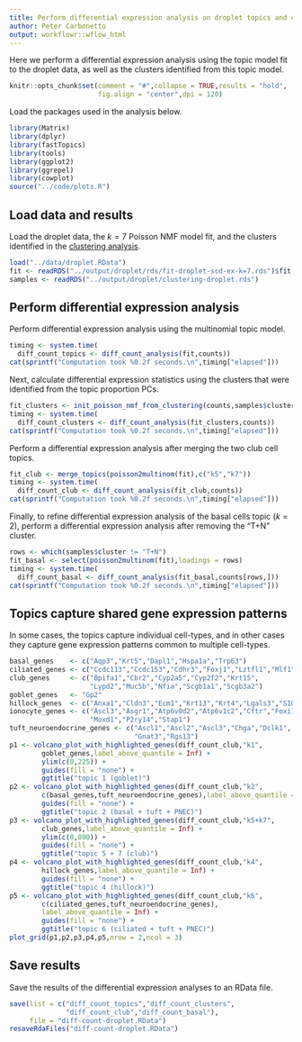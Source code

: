 ```yaml
---
title: Perform differential expression analysis on droplet topics and clusters
author: Peter Carbonetto
output: workflowr::wflow_html
---
```


Here we perform a differential expression analysis using the topic
model fit to the droplet data, as well as the clusters identified from
this topic model.

```r
knitr::opts_chunk$set(comment = "#",collapse = TRUE,results = "hold",
                      fig.align = "center",dpi = 120)
```

Load the packages used in the analysis below.

```r
library(Matrix)
library(dplyr)
library(fastTopics)
library(tools)
library(ggplot2)
library(ggrepel)
library(cowplot)
source("../code/plots.R")
```

Load data and results
---------------------

Load the droplet data, the $k = 7$ Poisson NMF model fit, and the
clusters identified in the [clustering analysis](clusters_droplet.html).

```r
load("../data/droplet.RData")
fit <- readRDS("../output/droplet/rds/fit-droplet-scd-ex-k=7.rds")$fit
samples <- readRDS("../output/droplet/clustering-droplet.rds")
```

Perform differential expression analysis
----------------------------------------

Perform differential expression analysis using the multinomial topic
model.

```r
timing <- system.time(
  diff_count_topics <- diff_count_analysis(fit,counts))
cat(sprintf("Computation took %0.2f seconds.\n",timing["elapsed"]))
```

Next, calculate differential expression statistics using the clusters
that were identified from the topic proportion PCs.

```r
fit_clusters <- init_poisson_nmf_from_clustering(counts,samples$cluster)
timing <- system.time(
  diff_count_clusters <- diff_count_analysis(fit_clusters,counts))
cat(sprintf("Computation took %0.2f seconds.\n",timing["elapsed"]))
```

Perform a differential expression analysis after merging the two club
cell topics.

```r
fit_club <- merge_topics(poisson2multinom(fit),c("k5","k7"))
timing <- system.time(
  diff_count_club <- diff_count_analysis(fit_club,counts))
cat(sprintf("Computation took %0.2f seconds.\n",timing["elapsed"]))
```

Finally, to refine differential expression analysis of the basal cells
topic ($k = 2$), perform a differential expression analysis after
removing the "T+N" cluster.

```r
rows <- which(samples$cluster != "T+N")
fit_basal <- select(poisson2multinom(fit),loadings = rows)
timing <- system.time(
  diff_count_basal <- diff_count_analysis(fit_basal,counts[rows,]))
cat(sprintf("Computation took %0.2f seconds.\n",timing["elapsed"]))
```

Topics capture shared gene expression patterns
----------------------------------------------

In some cases, the topics capture individual cell-types, and in other
cases they capture gene expression patterns common to multiple
cell-types.

```r
basal_genes    <- c("Aqp3","Krt5","Dapl1","Hspa1a","Trp63")
ciliated_genes <- c("Ccdc113","Ccdc153","Cdhr3","Foxj1","Lztfl1","Mlf1")
club_genes     <- c("Bpifa1","Cbr2","Cyp2a5","Cyp2f2","Krt15",
                    "Lypd2","Muc5b","Nfia","Scgb1a1","Scgb3a2")
goblet_genes   <- "Gp2"
hillock_genes  <- c("Anxa1","Cldn3","Ecm1","Krt13","Krt4","Lgals3","S100a11")
ionocyte_genes <- c("Ascl3","Asgr1","Atp6v0d2","Atp6v1c2","Cftr","Foxi1",
                    "Moxd1","P2ry14","Stap1")
tuft_neuroendocrine_genes <- c("Ascl1","Ascl2","Ascl3","Chga","Dclk1",
                               "Gnat3","Rgs13")
p1 <- volcano_plot_with_highlighted_genes(diff_count_club,"k1",
        goblet_genes,label_above_quantile = Inf) +
        ylim(c(0,225)) +
		guides(fill = "none") +
		ggtitle("topic 1 (goblet)")
p2 <- volcano_plot_with_highlighted_genes(diff_count_club,"k2",
        c(basal_genes,tuft_neuroendocrine_genes),label_above_quantile = Inf) +
		guides(fill = "none") +
		ggtitle("topic 2 (basal + tuft + PNEC)")
p3 <- volcano_plot_with_highlighted_genes(diff_count_club,"k5+k7",
        club_genes,label_above_quantile = Inf) +
        ylim(c(0,800)) +
		guides(fill = "none") +
		ggtitle("topic 5 + 7 (club)")
p4 <- volcano_plot_with_highlighted_genes(diff_count_club,"k4",
        hillock_genes,label_above_quantile = Inf) +
		guides(fill = "none") +
		ggtitle("topic 4 (hillock)")
p5 <- volcano_plot_with_highlighted_genes(diff_count_club,"k6",
        c(ciliated_genes,tuft_neuroendocrine_genes),
        label_above_quantile = Inf) +
		guides(fill = "none") +
		ggtitle("topic 6 (ciliated + tuft + PNEC)")
plot_grid(p1,p2,p3,p4,p5,nrow = 2,ncol = 3)
```

Save results
------------

Save the results of the differential expression analyses to an RData
file.

```r
save(list = c("diff_count_topics","diff_count_clusters",
              "diff_count_club","diff_count_basal"),
     file = "diff-count-droplet.RData")
resaveRdaFiles("diff-count-droplet.RData")
```
